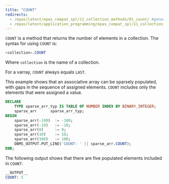 ```yaml
---
title: "COUNT"
redirects:
  - /epas/latest/epas_compat_spl/11_collection_methods/01_count/ #generated for docs/epas/reorg-role-use-case-mode
  - /epas/latest/application_programming/epas_compat_spl/11_collection_methods/01_count/
---
```


<div id="count" class="registered_link"></div>

`COUNT` is a method that returns the number of elements in a collection. The syntax for using `COUNT` is:

```sql
<collection>.COUNT
```

Where `collection` is the name of a collection.

For a varray, `COUNT` always equals `LAST`.

This example shows that an associative array can be sparsely populated, with gaps in the sequence of assigned elements. `COUNT` includes only the elements that were assigned a value.

```sql
DECLARE
    TYPE sparse_arr_typ IS TABLE OF NUMBER INDEX BY BINARY_INTEGER;
    sparse_arr      sparse_arr_typ;
BEGIN
    sparse_arr(-100)  := -100;
    sparse_arr(-10)   := -10;
    sparse_arr(0)     := 0;
    sparse_arr(10)    := 10;
    sparse_arr(100)   := 100;
    DBMS_OUTPUT.PUT_LINE('COUNT: ' || sparse_arr.COUNT);
END;
```

The following output shows that there are five populated elements included in `COUNT`:

```sql
__OUTPUT__
COUNT: 5
```
